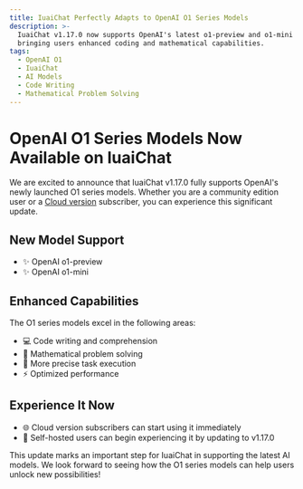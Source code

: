 ```yaml
---
title: IuaiChat Perfectly Adapts to OpenAI O1 Series Models
description: >-
  IuaiChat v1.17.0 now supports OpenAI's latest o1-preview and o1-mini models,
  bringing users enhanced coding and mathematical capabilities.
tags:
  - OpenAI O1
  - IuaiChat
  - AI Models
  - Code Writing
  - Mathematical Problem Solving
---
```


# OpenAI O1 Series Models Now Available on IuaiChat

We are excited to announce that IuaiChat v1.17.0 fully supports OpenAI's newly launched O1 series models. Whether you are a community edition user or a [Cloud version](https://iuaihub.com) subscriber, you can experience this significant update.

## New Model Support

- ✨ OpenAI o1-preview
- ✨ OpenAI o1-mini

## Enhanced Capabilities

The O1 series models excel in the following areas:

- 💻 Code writing and comprehension
- 🔢 Mathematical problem solving
- 🎯 More precise task execution
- ⚡️ Optimized performance

## Experience It Now

- 🌐 Cloud version subscribers can start using it immediately
- 🔧 Self-hosted users can begin experiencing it by updating to v1.17.0

This update marks an important step for IuaiChat in supporting the latest AI models. We look forward to seeing how the O1 series models can help users unlock new possibilities!
